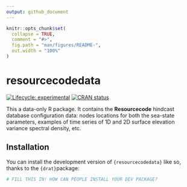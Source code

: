 ```yaml
---
output: github_document
---
```


<!-- README.md is generated from README.Rmd. Please edit that file -->

```r
knitr::opts_chunk$set(
  collapse = TRUE,
  comment = "#>",
  fig.path = "man/figures/README-",
  out.width = "100%"
)
```

# resourcecodedata

<!-- badges: start -->
[![Lifecycle: experimental](https://img.shields.io/badge/lifecycle-experimental-orange.svg)](https://lifecycle.r-lib.org/articles/stages.html#experimental)
[![CRAN status](https://www.r-pkg.org/badges/version/resourcecodedata)](https://CRAN.R-project.org/package=resourcecodedata)
<!-- badges: end -->

This a data-only R package. It contains the **Resourcecode** hindcast database configuration data:
nodes locations for both the sea-state parameters, examples of time series of 1D and 2D surface elevation variance spectral density, etc.

## Installation

You can install the development version of `{resourcecodedata}` like so, thanks to the `{drat}`package:

``` r
# FILL THIS IN! HOW CAN PEOPLE INSTALL YOUR DEV PACKAGE?
```

